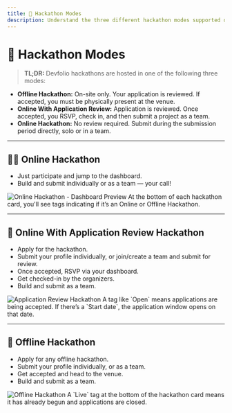```yaml
---
title: 📃 Hackathon Modes
description: Understand the three different hackathon modes supported on Devfolio.
---
```


# 📃 Hackathon Modes

> **TL;DR:** Devfolio hackathons are hosted in one of the following three modes:

- **Offline Hackathon:** On-site only. Your application is reviewed. If accepted, you must be physically present at the venue.
- **Online With Application Review:** Application is reviewed. Once accepted, you RSVP, check in, and then submit a project as a team.
- **Online Hackathon:** No review required. Submit during the submission period directly, solo or in a team.

---

## 🧑‍💻 Online Hackathon

- Just participate and jump to the dashboard.
- Build and submit individually or as a team — your call!

<img src="/assets/Screenshot 2023-03-24 at 7.31.21 PM (2).png" alt="Online Hackathon - Dashboard Preview" />

<Callout type="info">
At the bottom of each hackathon card, you'll see tags indicating if it’s an Online or Offline Hackathon.
</Callout>

---

## 📝 Online With Application Review Hackathon

- Apply for the hackathon.
- Submit your profile individually, or join/create a team and submit for review.
- Once accepted, RSVP via your dashboard.
- Get checked-in by the organizers.
- Build and submit as a team.

<img src="/assets/Screenshot 2023-03-24 at 7.31.21 PM (1).png" alt="Application Review Hackathon" />

<Callout type="info">
A tag like `Open` means applications are being accepted. If there’s a `Start date`, the application window opens on that date.
</Callout>

---

## 🏢 Offline Hackathon

- Apply for any offline hackathon.
- Submit your profile individually, or as a team.
- Get accepted and head to the venue.
- Build and submit as a team.

<img src="/assets/Screenshot 2023-03-24 at 7.31.21 PM.png" alt="Offline Hackathon" />

<Callout type="info">
A `Live` tag at the bottom of the hackathon card means it has already begun and applications are closed.
</Callout>
